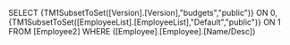 SELECT {TM1SubsetToSet([Version].[Version],"budgets","public")} ON 0, {TM1SubsetToSet([EmployeeList].[EmployeeList],"Default","public")} ON 1 FROM [Employee2] WHERE ([Employee].[Employee].[Name/Desc])